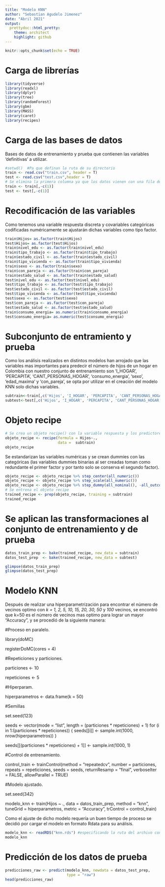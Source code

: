 ```yaml
---
title: "Modelo KNN"
author: "Sebastian Agudelo Jimenez"
date: "Abril 2021"
output: 
  prettydoc::html_pretty:
    theme: architect
    highlight: github
---
```


```r
knitr::opts_chunk$set(echo = TRUE)
```

# Carga de librerías

```r
library(tidyverse)
library(readxl)
library(dplyr)
library(tree)
library(randomForest)
library(gbm)
library(MASS)
library(caret)
library(recipes)
```

# Carga de las bases de datos

Bases de datos de entrenamiento y prueba que contienen las variables 'definitivas' a utilizar.

```r
#setwd()  #Pa que definan la ruta de su directorio
train <- read.csv("train.csv", header = T)
test <- read.csv("test.csv",header = T)
# Se elimina la primera columna ya que los datos vienen con una fila de observaciones adicional
train <- train[,-c(1)]
test <- test[,-c(1)]
```

# Recodificación de las variables
Como tenemos una variable respuesta discreta y covariables categóricas codificadas numéricamente se ajustarán dichas variables como tipo factor.

```r
train$Hijos= as.factor(train$Hijos)
test$Hijos= as.factor(test$Hijos)
train$nivel_edu <- as.factor(train$nivel_edu)
train$tipo_trabajo <- as.factor(train$tipo_trabajo)
train$estado_civil <- as.factor(train$estado_civil)
train$tipo_vivienda <- as.factor(train$tipo_vivienda)
train$sexo <- as.factor(train$sexo)
train$con_pareja <- as.factor(train$con_pareja)
train$estado_salud <- as.factor(train$estado_salud)
test$nivel_edu <- as.factor(test$nivel_edu)
test$tipo_trabajo <- as.factor(test$tipo_trabajo)
test$estado_civil <- as.factor(test$estado_civil)
test$tipo_vivienda <- as.factor(test$tipo_vivienda)
test$sexo <- as.factor(test$sexo)
test$con_pareja <- as.factor(test$con_pareja)
test$estado_salud <- as.factor(test$estado_salud)
train$consumo_energia= as.numeric(train$consumo_energia)
test$consumo_energia= as.numeric(test$consumo_energia)
```

# Subconjunto de entramiento y prueba

Como los análisis realizados en distintos modelos han arrojado que las variables mas importantes para predecir el número de hijos de un hogar en Colombia con nuestro conjunto de entrenamiento son 'I_HOGAR', 'PERCAPITA', 'CANT_PERSONAS_HOGAR', 'consumo_energia', 'sexo', 'edad_maxima' y 'con_pareja', se opta por utilizar en el creación del modelo KNN solo dichas variables.

```r
subtrain<-train[,c('Hijos', 'I_HOGAR', 'PERCAPITA', 'CANT_PERSONAS_HOGAR', 'consumo_energia', 'sexo', 'edad_maxima', 'con_pareja')]
subtest<-test[,c('Hijos', 'I_HOGAR', 'PERCAPITA', 'CANT_PERSONAS_HOGAR', 'consumo_energia', 'sexo', 'edad_maxima', 'con_pareja')]
```

# Objeto recipe

```r
# Se crea un objeto recipe() con la variable respuesta y los predictores.
objeto_recipe <- recipe(formula = Hijos~.,
                        data =  subtrain)
objeto_recipe
```

Se estandarizan las variables numéricas y se crean dummies con las categóricas (las variables dummies binarias al ser creadas toman como redundante el primer factor y por tanto solo se conserva el segundo factor). 

```r
objeto_recipe <- objeto_recipe %>% step_center(all_numeric())
objeto_recipe <- objeto_recipe %>% step_scale(all_numeric())
objeto_recipe <- objeto_recipe %>% step_dummy(all_nominal(), -all_outcomes())
# Se entrena el objeto recipe
trained_recipe <- prep(objeto_recipe, training = subtrain)
trained_recipe
```

# Se aplican las transformaciones al conjunto de entrenamiento y de prueba

```r
datos_train_prep <- bake(trained_recipe, new_data = subtrain)
datos_test_prep  <- bake(trained_recipe, new_data = subtest)

glimpse(datos_train_prep)
glimpse(datos_test_prep)
```
# Modelo KNN

Después de realizar una hiperparametrización para encontrar el número de vecinos optimo con *k = 1, 2, 5, 10, 15, 20, 30, 50* y *100* vecinos, se encontró que k=50 es el número de vecinos mas optimo para lograr un mayor "Accuracy", y se procedió de la siguiente manera:

#Proceso en paralelo.

library(doMC)

registerDoMC(cores = 4)

#Repeticiones y particiones.

particiones  <- 10

repeticiones <- 5

#Hiperparam.

hiperparametros <- data.frame(k = 50)

#Semillas

set.seed(123)

seeds <- vector(mode = "list", length = (particiones * repeticiones) + 1)
for (i in 1:(particiones * repeticiones)) {
  seeds[[i]] <- sample.int(1000, nrow(hiperparametros)) 
}

seeds[[(particiones * repeticiones) + 1]] <- sample.int(1000, 1)

#Control de entrenamiento.

control_train <- trainControl(method = "repeatedcv", number = particiones,
                              repeats = repeticiones, seeds = seeds,
                              returnResamp = "final", verboseIter = FALSE,
                              allowParallel = TRUE)

#Modelo ajustado.

set.seed(342)

modelo_knn <- train(Hijos ~ ., data = datos_train_prep,
                    method = "knn",
                    tuneGrid = hiperparametros,
                    metric = "Accuracy",
                    trControl = control_train)

Como el ajuste de dicho modelo requería un buen tiempo de proceso se decidió por cargar el modelo en formato Rdata para su análisis.

```r
modelo_knn <- readRDS("knn.rds") #especificando la ruta del archivo con setwd()
modelo_knn
```

# Predicción de los datos de prueba

```r
predicciones_raw <- predict(modelo_knn, newdata = datos_test_prep,
                            type = "raw")
head(predicciones_raw)
```




